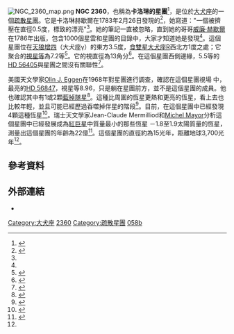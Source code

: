 {{Infobox open cluster|
| name = [[星雲和星團新總表|NGC]] 2360
| image = NGC_2360.png
| image_size = 300px
| caption = NGC 2360 (taken from Stellarium)
| credit = Roberto Mura
| class = 疏散星團
| epoch = [[J2000|J2000]]
| ra = {{RA|07|17|43}}<ref name="ngc-ic-project">{{cite web 
 |title=NGC/IC Project Database 
 |work=Results for NGC 2360 
 |url=http://www.ngcicproject.org/ngcicdb.asp 
 |accessdate=2010-12-03 
 |deadurl=yes 
 |archiveurl=https://web.archive.org/web/20120520010558/http://www.ngcicproject.org/ngcicdb.asp 
 |archivedate=2012-05-20 
 }}</ref>
| dec = {{DEC|-15|38|29}}<ref name="ngc-ic-project" />
| dist_ly = 
| dist_pc = 
| appmag_v = 7.2<ref name="seds" />
| size_v = 13′<ref name="seds" />
| radius_ly = 
| absmag_v =
| constellation = [[大犬座|大犬座]]
| notes = 
| names = Cl Melotte 64,<ref name="simbad" /> [[科德韋爾深空天體表|科德韋爾]]58, 卡洛琳的星團<ref name="simbad" />
}}
[[File:NGC_2360_map.png|thumbnail]]
'''NGC 2360'''，也稱為'''卡洛琳的星團'''<ref name="simbad">{{cite web
  | title=SIMBAD Astronomical Database
  | work=Results for NGC 2360
  | url=http://simbad.u-strasbg.fr/simbad/sim-id?Ident=NGC+2360
  | accessdate=2010-12-03
  | archive-date=2017-03-17
  | archive-url=https://web.archive.org/web/20170317095851/http://simbad.u-strasbg.fr/simbad/sim-id?Ident=NGC+2360
  | dead-url=no
  }}</ref>，是位於[[大犬座|大犬座]]的一個[[疏散星團|疏散星團]]。它是卡洛琳赫歇爾在1783年2月26日發現的<ref name=hoskin05>{{cite journal|last=Hoskin|first=Michael|date=2005|title=Caroline Herschel as observer|journal=[[Journal_for_the_History_of_Astronomy|Journal for the History of Astronomy]]|volume=36|issue=4|pages=373–406|url=http://articles.adsabs.harvard.edu/cgi-bin/nph-iarticle_query?2005JHA....36..373H&data_type=PDF_HIGH&whole_paper=YES&type=PRINTER&filetype=.pdf|bibcode=2005JHA....36..373H|access-date=2020-09-26|archive-date=2020-04-04|archive-url=https://web.archive.org/web/20200404162101/http://articles.adsabs.harvard.edu/cgi-bin/nph-iarticle_query?2005JHA....36..373H&data_type=PDF_HIGH&whole_paper=YES&type=PRINTER&filetype=.pdf|dead-url=no}}</ref>，她寫道："一個被擠壓在直徑0.5度，標致的漂亮"<ref name="o'meara"/>。她的筆記一直被忽略，直到她的哥哥[[威廉·赫歇爾|威廉·赫歇爾]]在1786年出版，包含1000個星雲和星團的目錄中，大家才知道她是發現<ref name=hoskin05/>。這個星團位在[[天狼增四|天狼增四]]（大犬座γ）的東方3.5度，[[食雙星|食雙星]][[大犬座R|大犬座R]]西北方1度之處；它聚合的[[視星等|視星等]]為7.2等<ref name="o'meara">{{cite book |title=The Caldwell Objects |first=Stephen James |last=O'Meara |publisher=Cambridge University Press |date=2002 |pages=231–33 |url=http://books.google.com.au/books?id=3Hg6YHgx9nAC&pg=PA233&lpg=PA233&dq=%22NGC+2360%22&source=bl&ots=6aHbIt5xw4&sig=90WnmUltWFZXKx3yQ3R3q25pCzU&hl=en&sa=X&ei=EC0lU9_fCoT5kAWFq4C4Bw&ved=0CHsQ6AEwDA#v=onepage&q=%22NGC%202360%22&f=false |isbn=978-0-521-82796-6 |access-date=2016-01-19 |archive-date=2014-03-16 |archive-url=https://web.archive.org/web/20140316111505/http://books.google.com.au/books?id=3Hg6YHgx9nAC&pg=PA233&lpg=PA233&dq=%22NGC+2360%22&source=bl&ots=6aHbIt5xw4&sig=90WnmUltWFZXKx3yQ3R3q25pCzU&hl=en&sa=X&ei=EC0lU9_fCoT5kAWFq4C4Bw&ved=0CHsQ6AEwDA#v=onepage&q=%22NGC%202360%22&f=false |dead-url=no }}</ref>。它的視直徑為13角分<ref name="seds">{{cite web
  | title=SEDS Online NGC Database
  | work=Results for NGC 2360
  | url=http://spider.seds.org/ngc/ngc.cgi?N2360
  | accessdate=2010-12-03
  | archive-date=2011-08-07
  | archive-url=https://web.archive.org/web/20110807054855/http://spider.seds.org/ngc/ngc.cgi?N2360
  | dead-url=no
  }}</ref>。在這個星團西側邊緣，5.5等的[[HD_56405|HD 56405]]與星團之間沒有關聯性<ref name="streicher">{{cite web  | last = Streicher  | first = Magda  | date = April 2006  | title = Caroline Herschel’s Deepsky Discoveries  | publisher = The Astronomical Society of Southern Africa  | work = Deepsky Delights  | url = http://www.mnassa.org.za/html/Dec2005/2005MNASSA..64..Dec..234.pdf  | pages = 234–36  | accessdate = 16 March 2014  | archive-date = 2014-03-16  | archive-url = https://web.archive.org/web/20140316123554/http://www.mnassa.org.za/html/Dec2005/2005MNASSA..64..Dec..234.pdf  | dead-url = no  }}</ref>。

美國天文學家[[Olin_J._Eggen|Olin J. Eggen]]在1968年對星團進行調查，確認在這個星團視場 中，最亮的[[HD_56847|HD 56847]]，視星等8.96，只是躺在星團前方，並不是這個星團的成員。他也確認其中有1或2顆[[藍掉隊星|藍掉隊星]]<ref>{{cite journal |title = The Intermediate-Age Cluster NGC 2360 |author = Eggen, Olin J. |journal = The Astrophysical Journal |volume = 152 |pages = 83–87 |bibcode = 1968ApJ...152...83E |url = http://articles.adsabs.harvard.edu/cgi-bin/nph-iarticle_query?1968ApJ...152...83E&data_type=PDF_HIGH&whole_paper=YES&type=PRINTER&filetype=.pdf |doi = 10.1086/149526 |access-date = 2020-09-26 |archive-date = 2017-02-26 |archive-url = https://web.archive.org/web/20170226224305/http://articles.adsabs.harvard.edu/cgi-bin/nph-iarticle_query?1968ApJ...152...83E&data_type=PDF_HIGH&whole_paper=YES&type=PRINTER&filetype=.pdf |dead-url = no }}</ref>。這種比周圍的恆星更熱和更亮的恆星，看上去也比較年輕，並且可能已經歷過吞噬掉伴星的階段<ref>{{cite web|url=http://www.northwestern.edu/newscenter/stories/2011/10/blue-stragglers.html|title=Astronomers Explain 'Blue Stragglers'|last=Fellman|first=Megan|date=17 October 2011|work=News|publisher=Northwestern University|accessdate=18 March 2014|location=Evanston, Illinois|archive-date=2015-12-21|archive-url=https://web.archive.org/web/20151221081528/http://www.northwestern.edu/newscenter/stories/2011/10/blue-stragglers.html|dead-url=no}}</ref>。目前，在這個星團中已經發現4顆這種恆星<ref>{{cite journal|author=Ahumada, J. A. |author2=Lapasset, E.|date=2007|title=New catalogue of blue stragglers in open clusters|journal= [[Astronomy_and_Astrophysics|Astronomy and Astrophysics]]|volume=463|issue=2|pages=789–97|bibcode=2007A&A...463..789A|doi = 10.1051/0004-6361:20054590 }}</ref>。瑞士天文學家Jean-Claude Mermilliod和[[Michel_Mayor|Michel Mayor]]分析這個星團中已經發展成為[[紅巨星|紅巨星]]中質量最小的那些恆星 －1.8至1.9太陽質量的恆星，測量出這個星團的年齡為22億<ref name="Mermilliod">{{cite journal |author=Mermilliod, Jean-Claude |author2=Mayor, Michel |date=1990 |title=Red Giants in Open Clusters. III - Binarity and Stellar Evolution in Five Intermediate-age Clusters: NGC 2360, 2423, 5822, 6811, and IC 4756 |journal=Astronomy and Astrophysics |volume=273 |issue=1 |pages=61–72 |url=http://articles.adsabs.harvard.edu/cgi-bin/nph-iarticle_query?1990A%26A...237...61M&data_type=PDF_HIGH&whole_paper=YES&type=PRINTER&filetype=.pdf |bibcode=1990A&A...237...61M |access-date=2020-09-26 |archive-date=2017-02-26 |archive-url=https://web.archive.org/web/20170226222802/http://articles.adsabs.harvard.edu/cgi-bin/nph-iarticle_query?1990A%26A...237...61M&data_type=PDF_HIGH&whole_paper=YES&type=PRINTER&filetype=.pdf |dead-url=no }}</ref>。這個星團的直徑約為15光年，距離地球3,700光年<ref name="o'meara"/>。

== 參考資料 ==
{{reflist}}

== 外部連結 ==
* {{WikiSky}}

{{Sky|07|17|42|-|15|38|00|6150}}

{{Ngc25}}
{{Caldwell catalogue}}

[[Category:大犬座|Category:大犬座]]
[[Category:NGC天體|2360]]
[[Category:疏散星團|Category:疏散星團]]
[[Category:科德韋爾天體|058b]]